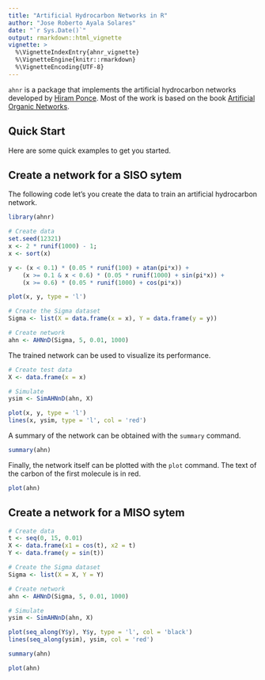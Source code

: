 ```yaml
---
title: "Artificial Hydrocarbon Networks in R"
author: "Jose Roberto Ayala Solares"
date: "`r Sys.Date()`"
output: rmarkdown::html_vignette
vignette: >
  %\VignetteIndexEntry{ahnr_vignette}
  %\VignetteEngine{knitr::rmarkdown}
  %\VignetteEncoding{UTF-8}
---
```


`ahnr` is a package that implements the artificial hydrocarbon networks developed by [Hiram Ponce](http://www.up.edu.mx/es/investigador/25611/hiram-eredin-ponce-espinosa-dr). Most of the work is based on the book [Artificial Organic Networks](http://www.springer.com/gb/book/9783319024714).

## Quick Start

Here are some quick examples to get you started.

## Create a network for a SISO sytem

The following code let's you create the data to train an artificial hydrocarbon network.

```r
library(ahnr)

# Create data
set.seed(12321)
x <- 2 * runif(1000) - 1;
x <- sort(x)

y <- (x < 0.1) * (0.05 * runif(100) + atan(pi*x)) + 
    (x >= 0.1 & x < 0.6) * (0.05 * runif(1000) + sin(pi*x)) + 
    (x >= 0.6) * (0.05 * runif(1000) + cos(pi*x))

plot(x, y, type = 'l')

# Create the Sigma dataset
Sigma <- list(X = data.frame(x = x), Y = data.frame(y = y))

# Create network
ahn <- AHNnD(Sigma, 5, 0.01, 1000)
```

The trained network can be used to visualize its performance.

```r
# Create test data
X <- data.frame(x = x)

# Simulate
ysim <- SimAHNnD(ahn, X)

plot(x, y, type = 'l')
lines(x, ysim, type = 'l', col = 'red')
```

A summary of the network can be obtained with the `summary` command.

```r
summary(ahn)
```

Finally, the network itself can be plotted with the `plot` command. The text of the carbon of the first molecule is in red.

```r
plot(ahn)
```


## Create a network for a MISO sytem

```r
# Create data
t <- seq(0, 15, 0.01)
X <- data.frame(x1 = cos(t), x2 = t)
Y <- data.frame(y = sin(t))

# Create the Sigma dataset
Sigma <- list(X = X, Y = Y)

# Create network
ahn <- AHNnD(Sigma, 5, 0.01, 1000)

# Simulate
ysim <- SimAHNnD(ahn, X)

plot(seq_along(Y$y), Y$y, type = 'l', col = 'black')
lines(seq_along(ysim), ysim, col = 'red')
```

```r
summary(ahn)
```

```r
plot(ahn)
```
